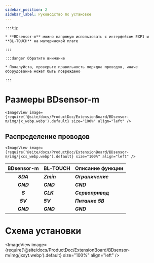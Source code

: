 ```yaml
---
sidebar_position: 2
sidebar_label: Руководство по установке
---
```




    :::tip

    * **BDsensor-m** можно напрямую использовать с интерфейсом EXP1 и **BL-TOUCH** на материнской плате

    :::

    :::danger Обратите внимание

    * Пожалуйста, проверьте правильность порядка проводов, иначе оборудование может быть повреждено

    :::

# Размеры BDsensor-m


    <ImageView image={require('@site/docs/ProductDoc/ExtensionBoard/BDsensor-m/img/jx_webp.webp').default} size="100%" align="left" />

## Распределение проводов

    <ImageView image={require('@site/docs/ProductDoc/ExtensionBoard/BDsensor-m/img/jxcs_webp.webp').default} size="100%" align="left" />

|      BDsensor-m    |  BL-TOUCH  |  Описание функции |
| :---------------: | :--------- |:--------- |
|    ***SDA***    | ***Zmin*** | ***Ограничение***  |
|    ***GND***    | ***GND***  | ***GND*** |
|    ***S***      | ***CLK***  | ***Сервопривод***  |
|    ***5V***     | ***5V***   | ***Питание 5В***  |
|    ***GND***    | ***GND***  | ***GND***  |

# Схема установки

<ImageView image={require('@site/docs/ProductDoc/ExtensionBoard/BDsensor-m/img/jxsyt.webp').default} size="100%" align="left" />